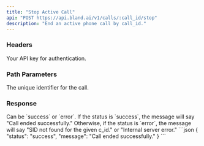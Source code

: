 ```yaml
---
title: "Stop Active Call"
api: "POST https://api.bland.ai/v1/calls/:call_id/stop"
description: "End an active phone call by call_id."
---
```


### Headers

<ParamField header="authorization" type="string" required>
  Your API key for authentication.
</ParamField>

### Path Parameters

<ParamField path="call_id" type="string" required>
  The unique identifier for the call.
</ParamField>

### Response

<ResponseField name="status" type="string">
  Can be `success` or `error`.
</ResponseField>

<ResponseField name="message" type="string">
  If the status is `success`, the message will say "Call ended successfully."
  Otherwise, if the status is `error`, the message will say "SID not found for
  the given c_id." or "Internal server error."
</ResponseField>

<ResponseExample>
```json
{
  "status": "success",
  "message": "Call ended successfully."
}
```
</ResponseExample>

